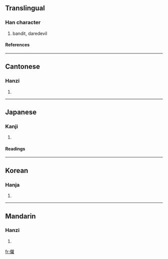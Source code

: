 {{see|罗}}

==Translingual==
===Han character===
{{Han char|rad=人|as=19|sn=21|four=2621<sub>4</sub>|canj=人田中土 (OWLG)}}
# bandit, daredevil
====References====
{{Han ref|kx=0121.380|dkj=01313|dj=0257.020|hdz=10239.030|uh=5138|ud=20792|bh=C4D8|bd=50392}}
----
==Cantonese==
===Hanzi===
{{yue-hanzi|jyut=|y=lo4}}
# {{defn|Cantonese}}
----
==Japanese==
===Kanji===
{{ja-kanji|grade=|rs=人19}}
# {{defn|Japanese}}
====Readings====
{{ja-readings|on=[[ら]] (ra)|kun=[[さばく]] (sabaku)}}
----
==Korean==
===Hanja===
{{ko-hanja|hangeul=라|rv=ra|mr=ra}}
# {{defn|Korean}}
----
==Mandarin==
===Hanzi===
{{cmn-hanzi|pin=[[luó]] (luo2)|wg=lo<sup>2</sup>}}
# {{defn|Mandarin}}

[[fr:儸]]